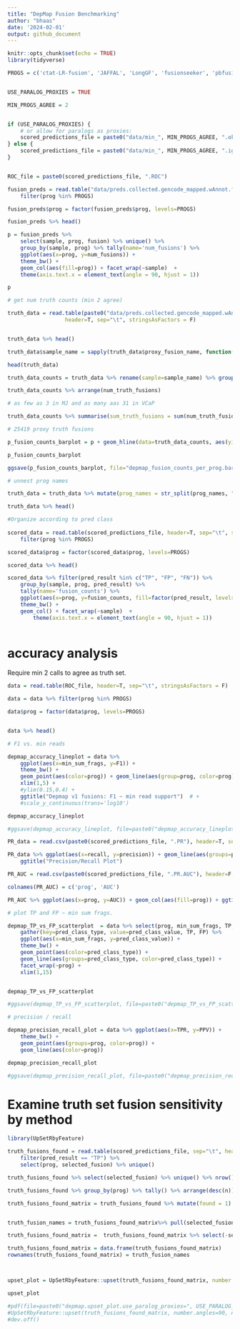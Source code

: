 ```yaml
---
title: "DepMap Fusion Benchmarking"
author: "bhaas"
date: '2024-02-01'
output: github_document
---
```


```r
knitr::opts_chunk$set(echo = TRUE)
library(tidyverse)
```



```r

PROGS = c('ctat-LR-fusion', 'JAFFAL', 'LongGF', 'fusionseeker', 'pbfusion'); 


USE_PARALOG_PROXIES = TRUE

MIN_PROGS_AGREE = 2


if (USE_PARALOG_PROXIES) {
    # or allow for paralogs as proxies:
    scored_predictions_file = paste0("data/min_", MIN_PROGS_AGREE, ".okPara_ignoreUnsure.results.scored")
} else {
    scored_predictions_file = paste0("data/min_", MIN_PROGS_AGREE, ".ignoreUnsure.results.scored")
}


ROC_file = paste0(scored_predictions_file, ".ROC")

```



```r

fusion_preds = read.table("data/preds.collected.gencode_mapped.wAnnot.filt.pass", header=T, sep="\t", stringsAsFactors = F) %>%
    filter(prog %in% PROGS)

fusion_preds$prog = factor(fusion_preds$prog, levels=PROGS)

fusion_preds %>% head()
```



```r

p = fusion_preds %>% 
    select(sample, prog, fusion) %>% unique() %>%
    group_by(sample, prog) %>% tally(name='num_fusions') %>%
    ggplot(aes(x=prog, y=num_fusions)) +
    theme_bw() +
    geom_col(aes(fill=prog)) + facet_wrap(~sample)  + 
    theme(axis.text.x = element_text(angle = 90, hjust = 1)) 

p 
```



```r

# get num truth counts (min 2 agree)

truth_data = read.table(paste0("data/preds.collected.gencode_mapped.wAnnot.filt.pass.proxy_assignments.byProgAgree.min_", MIN_PROGS_AGREE, ".truth_set"),
                  header=T, sep="\t", stringsAsFactors = F)


truth_data %>% head()

```

```r

truth_data$sample_name = sapply(truth_data$proxy_fusion_name, function(x) { str_split(x, "\\|")[[1]][1]})

head(truth_data)

truth_data_counts = truth_data %>% rename(sample=sample_name) %>% group_by(sample) %>% tally(name='num_truth_fusions')

truth_data_counts %>% arrange(num_truth_fusions)

# as few as 3 in MJ and as many aas 31 in VCaP

```

```r

truth_data_counts %>% summarise(sum_truth_fusions = sum(num_truth_fusions))

# 25419 proxy truth fusions

```


```r

p_fusion_counts_barplot = p + geom_hline(data=truth_data_counts, aes(yintercept=num_truth_fusions))

p_fusion_counts_barplot

```


```r

ggsave(p_fusion_counts_barplot, file="depmap_fusion_counts_per_prog.barplot.svg", width=7, height=5)

```



```r
# unnest prog names

truth_data = truth_data %>% mutate(prog_names = str_split(prog_names, ","))  %>% unnest(prog_names)

truth_data %>% head()
```



```r
#Organize according to pred class
    
scored_data = read.table(scored_predictions_file, header=T, sep="\t", stringsAsFactors = F) %>% 
    filter(prog %in% PROGS)

scored_data$prog = factor(scored_data$prog, levels=PROGS)

scored_data %>% head()


```


```r

scored_data %>% filter(pred_result %in% c("TP", "FP", "FN")) %>% 
    group_by(sample, prog, pred_result) %>% 
    tally(name='fusion_counts') %>%
    ggplot(aes(x=prog, y=fusion_counts, fill=factor(pred_result, levels=c('FP', 'TP', 'FN')))) + 
    theme_bw() +
    geom_col() + facet_wrap(~sample)  +
        theme(axis.text.x = element_text(angle = 90, hjust = 1)) 
    

```


# accuracy analysis

Require min 2 calls to agree as truth set.

```r



data = read.table(ROC_file, header=T, sep="\t", stringsAsFactors = F) 

data = data %>% filter(prog %in% PROGS)

data$prog = factor(data$prog, levels=PROGS)


data %>% head()
```



```r


# F1 vs. min reads

depmap_accuracy_lineplot = data %>% 
    ggplot(aes(x=min_sum_frags, y=F1)) + 
    theme_bw() +
    geom_point(aes(color=prog)) + geom_line(aes(group=prog, color=prog)) +
    xlim(1,5) + 
    #ylim(0.15,0.4) +
    ggtitle("Depmap v1 fusions: F1 ~ min read support")  # +
    #scale_y_continuous(trans='log10')

depmap_accuracy_lineplot
```


```r

#ggsave(depmap_accuracy_lineplot, file=paste0("depmap_accuracy_lineplot.use_paralog_proxies=", USE_PARALOG_PROXIES, ".svg"), width=7, height=4)

```


```r

PR_data = read.csv(paste0(scored_predictions_file, ".PR"), header=T, sep="\t", stringsAsFactors = F)

PR_data %>% ggplot(aes(x=recall, y=precision)) + geom_line(aes(groups=prog, color=prog)) + theme_bw() +
    ggtitle("Precision/Recall Plot")


```


```r

PR_AUC = read.csv(paste0(scored_predictions_file, ".PR.AUC"), header=F, sep="\t")

colnames(PR_AUC) = c('prog', 'AUC')

PR_AUC %>% ggplot(aes(x=prog, y=AUC)) + geom_col(aes(fill=prog)) + ggtitle("PR-AUC") + theme_bw()

```



```r

# plot TP and FP ~ min sum frags.

depmap_TP_vs_FP_scatterplot  = data %>% select(prog, min_sum_frags, TP, FP) %>% 
    gather(key=pred_class_type, value=pred_class_value, TP, FP) %>%
    ggplot(aes(x=min_sum_frags, y=pred_class_value)) + 
    theme_bw() +
    geom_point(aes(color=pred_class_type)) +
    geom_line(aes(groups=pred_class_type, color=pred_class_type)) +
    facet_wrap(~prog) +
    xlim(1,15)


depmap_TP_vs_FP_scatterplot 
```



```r

#ggsave(depmap_TP_vs_FP_scatterplot, file=paste0("depmap_TP_vs_FP_scatterplot.use_paralog_proxies=", USE_PARALOG_PROXIES, ".svg"), width=7, height=5)

```



```r

# precision / recall 

depmap_precision_recall_plot = data %>% ggplot(aes(x=TPR, y=PPV)) + 
    theme_bw() +
    geom_point(aes(groups=prog, color=prog)) +
    geom_line(aes(color=prog)) 

depmap_precision_recall_plot 
```


```r

#ggsave(depmap_precision_recall_plot, file=paste0("depmap_precision_recall_plot.use_paralog_proxies=", USE_PARALOG_PROXIES, ".svg"), width=5, height=3)

```








# Examine truth set fusion sensitivity by method

```r
library(UpSetRbyFeature)

truth_fusions_found = read.table(scored_predictions_file, sep="\t", header=T) %>% 
    filter(pred_result == "TP") %>% 
    select(prog, selected_fusion) %>% unique()

truth_fusions_found %>% select(selected_fusion) %>% unique() %>% nrow()


```

```r

truth_fusions_found %>% group_by(prog) %>% tally() %>% arrange(desc(n))


```


```r

truth_fusions_found_matrix = truth_fusions_found %>% mutate(found = 1) %>% spread(key=prog, value=found, fill=0)


truth_fusion_names = truth_fusions_found_matrix%>% pull(selected_fusion)

truth_fusions_found_matrix =  truth_fusions_found_matrix %>% select(-selected_fusion)

truth_fusions_found_matrix = data.frame(truth_fusions_found_matrix)
rownames(truth_fusions_found_matrix) = truth_fusion_names



upset_plot = UpSetRbyFeature::upset(truth_fusions_found_matrix, number.angles=90, nsets=1000, nintersects=1000)

upset_plot

```


```r

#pdf(file=paste0("depmap.upset_plot.use_paralog_proxies=", USE_PARALOG_PROXIES, ".pdf"), width=20)
#UpSetRbyFeature::upset(truth_fusions_found_matrix, number.angles=90, nsets=1000, nintersects=1000)
#dev.off()

```






